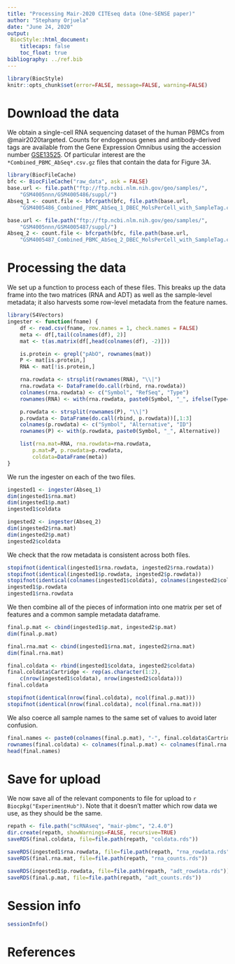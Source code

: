 ```yaml
---
title: "Processing Mair-2020 CITEseq data (One-SENSE paper)"
author: "Stephany Orjuela"
date: "June 24, 2020"
output: 
 BiocStyle::html_document:
    titlecaps: false
    toc_float: true
bibliography: ../ref.bib
---
```


```r
library(BiocStyle)
knitr::opts_chunk$set(error=FALSE, message=FALSE, warning=FALSE)
```

# Download the data

We obtain a single-cell RNA sequencing dataset of the human PBMCs from @mair2020targeted.
Counts for endogenous genes and antibody-derived tags are available from the Gene Expression Omnibus
using the accession number [GSE13525](https://www.ncbi.nlm.nih.gov/geo/query/acc.cgi?acc=GSE135325).
Of particular interest are the `*Combined_PBMC_AbSeq*.csv.gz` files that contain the data for Figure 3A.

```r
library(BiocFileCache)
bfc <- BiocFileCache("raw_data", ask = FALSE)
base.url <- file.path("ftp://ftp.ncbi.nlm.nih.gov/geo/samples/",
    "GSM4005nnn/GSM4005486/suppl/")
Abseq_1 <- count.file <- bfcrpath(bfc, file.path(base.url,
    "GSM4005486_Combined_PBMC_AbSeq_1_DBEC_MolsPerCell_with_SampleTag.csv.gz"))

base.url <- file.path("ftp://ftp.ncbi.nlm.nih.gov/geo/samples/",
    "GSM4005nnn/GSM4005487/suppl/")
Abseq_2 <- count.file <- bfcrpath(bfc, file.path(base.url,
    "GSM4005487_Combined_PBMC_AbSeq_2_DBEC_MolsPerCell_with_SampleTag.csv.gz"))
```

# Processing the data

We set up a function to process each of these files.
This breaks up the data frame into the two matrices (RNA and ADT) as well as the sample-level metadata;
it also harvests some row-level metadata from the feature names.

```r
library(S4Vectors)
ingester <- function(fname) {
    df <- read.csv(fname, row.names = 1, check.names = FALSE)
    meta <- df[,tail(colnames(df), 2)]
    mat <- t(as.matrix(df[,head(colnames(df), -2)]))

    is.protein <- grepl("pAbO", rownames(mat))
    P <- mat[is.protein,]
    RNA <- mat[!is.protein,]

    rna.rowdata <- strsplit(rownames(RNA), "\\|")
    rna.rowdata <- DataFrame(do.call(rbind, rna.rowdata))
    colnames(rna.rowdata) <- c("Symbol", "RefSeq", "Type")
    rownames(RNA) <- with(rna.rowdata, paste0(Symbol, "_", ifelse(Type=="PolyA_1", Type, "RNA")))

    p.rowdata <- strsplit(rownames(P), "\\|")
    p.rowdata <- DataFrame(do.call(rbind, p.rowdata))[,1:3]
    colnames(p.rowdata) <- c("Symbol", "Alternative", "ID")
    rownames(P) <- with(p.rowdata, paste0(Symbol, "_", Alternative))

    list(rna.mat=RNA, rna.rowdata=rna.rowdata, 
        p.mat=P, p.rowdata=p.rowdata, 
        coldata=DataFrame(meta))
}
```

We run the ingester on each of the two files.

```r
ingested1 <- ingester(Abseq_1)
dim(ingested1$rna.mat)
dim(ingested1$p.mat)
ingested1$coldata

ingested2 <- ingester(Abseq_2)
dim(ingested2$rna.mat)
dim(ingested2$p.mat)
ingested2$coldata
```

We check that the row metadata is consistent across both files.

```r
stopifnot(identical(ingested1$rna.rowdata, ingested2$rna.rowdata))
stopifnot(identical(ingested1$p.rowdata, ingested2$p.rowdata))
stopifnot(identical(colnames(ingested1$coldata), colnames(ingested2$coldata)))
ingested1$p.rowdata
ingested1$rna.rowdata
```

We then combine all of the pieces of information into one matrix per set of features and a common sample metadata dataframe.

```r
final.p.mat <- cbind(ingested1$p.mat, ingested2$p.mat)
dim(final.p.mat)

final.rna.mat <- cbind(ingested1$rna.mat, ingested2$rna.mat)
dim(final.rna.mat)

final.coldata <- rbind(ingested1$coldata, ingested2$coldata)
final.coldata$Cartridge <- rep(as.character(1:2), 
    c(nrow(ingested1$coldata), nrow(ingested2$coldata)))
final.coldata

stopifnot(identical(nrow(final.coldata), ncol(final.p.mat)))
stopifnot(identical(nrow(final.coldata), ncol(final.rna.mat)))
```

We also coerce all sample names to the same set of values to avoid later confusion.

```r
final.names <- paste0(colnames(final.p.mat), "-", final.coldata$Cartridge)
rownames(final.coldata) <- colnames(final.p.mat) <- colnames(final.rna.mat) <- final.names
head(final.names)
```

# Save for upload
 
We now save all of the relevant components to file for upload to `r Biocpkg("ExperimentHub")`.
Note that it doesn't matter which row data we use, as they should be the same.

```r
repath <- file.path("scRNAseq", "mair-pbmc", "2.4.0")
dir.create(repath, showWarnings=FALSE, recursive=TRUE)
saveRDS(final.coldata, file=file.path(repath, "coldata.rds"))

saveRDS(ingested1$rna.rowdata, file=file.path(repath, "rna_rowdata.rds"))
saveRDS(final.rna.mat, file=file.path(repath, "rna_counts.rds"))

saveRDS(ingested1$p.rowdata, file=file.path(repath, "adt_rowdata.rds"))
saveRDS(final.p.mat, file=file.path(repath, "adt_counts.rds"))
```

# Session info

```r
sessionInfo()
```

# References
